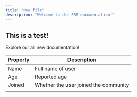 ```yaml
---
title: "New file"
description: "Welcome to the ERM documentation!"
---
```


## This is a test!

Explore our all new documentation!

| Property | Description                           |
| -------- | ------------------------------------- |
| Name     | Full name of user                     |
| Age      | Reported age                          |
| Joined   | Whether the user joined the community |
|          |                                       |